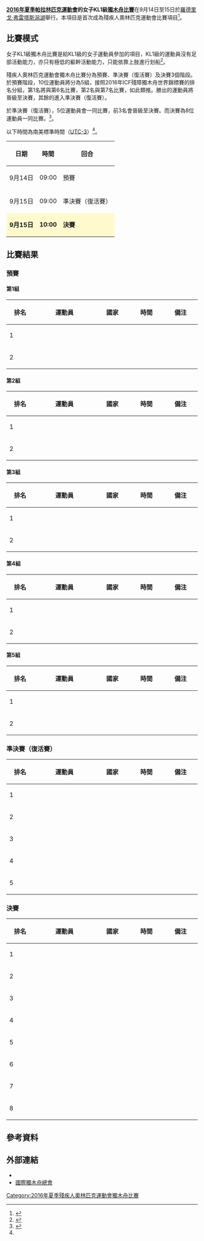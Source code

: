 {{noteTA|G1=Sports}}
{{Infobox Paralympic event
| event       = 女子KL1級獨木舟
| games       = 2016年夏季
| image       = [[File:Paracanoe_pictogram_(Paralympics).svg|120px]]
| caption     = 
| venue       = [[羅德里戈·弗雷塔斯潟湖|羅德里戈·弗雷塔斯潟湖]]
| dates       = 9月14日至15日
| competitors = 10
| nations     = 10
| gold        =  
| goldNPC     =  
| silver      =  
| silverNPC   =  
| bronze      =  
| bronzeNPC   =  
| prev        = 
| next        = [[2020年夏季殘疾人奧林匹克運動會女子KL1級獨木舟比賽|2020]]
}}
{{2016年夏季殘疾人奧林匹克運動會獨木舟比賽}}
'''[[2016年夏季帕拉林匹克運動會|2016年夏季帕拉林匹克運動會]]的女子KL1級[[2016年夏季殘疾人奧林匹克運動會獨木舟比賽|獨木舟比賽]]'''在9月14日至15日於[[羅德里戈·弗雷塔斯潟湖|羅德里戈·弗雷塔斯潟湖]]舉行。本項目是首次成為殘疾人奧林匹克運動會比賽項目<ref name=official>{{cite web|title=Paralympic Canoe Sprint|url=https://www.rio2016.com/en/paralympics/canoe-sprint/|website=Rio 2016 Summer Paralympics|accessdate=2016-08-30|archive-date=2016-08-28|archive-url=https://web.archive.org/web/20160828184847/https://www.rio2016.com/en/paralympics/canoe-sprint|dead-url=no}}</ref>。

== 比賽模式 ==
女子KL1級獨木舟比賽是給KL1級的女子運動員參加的項目，KL1級的運動員沒有足部活動能力，亦只有極低的軀幹活動能力，只能依靠上肢進行划船<ref name=classify>{{Cite web |url=https://www.paralympic.org/sites/default/files/document/150915170806821_2015_09_15%2BExplanatory%2Bguide%2BClassification_summer%2BFINAL%2B_5.pdf |title=Explanatory guide to Paralympic classification |accessdate=2016-08-31 |archive-date=2016-08-27 |archive-url=https://web.archive.org/web/20160827205502/https://www.paralympic.org/sites/default/files/document/150915170806821_2015_09_15%2BExplanatory%2Bguide%2BClassification_summer%2BFINAL%2B_5.pdf |dead-url=no }}</ref>。

殘疾人奧林匹克運動會獨木舟比賽分為預賽、準決賽（復活賽）及決賽3個階段。於預賽階段，10位運動員將分為5組，接照2016年ICF殘障獨木舟世界錦標賽的排名分組，第1名將與第6名比賽，第2名與第7名比賽，如此類推。勝出的運動員將晉級至決賽，其餘的進入準決賽（復活賽）。

於準決賽（復活賽），5位運動員會一同比賽，前3名會晉級至決賽。而決賽為8位運動員一同比賽。<ref name=explanation>{{Cite web |url=http://www.paralimpicos.es/publicacion/ficheros/Paralympic%20Explanatory%20Guide%20_%20Canoe.pdf |title=Canoe Explanatory Guide |accessdate=2016-08-31 |archive-date=2016-09-13 |archive-url=https://web.archive.org/web/20160913085301/http://www.paralimpicos.es/publicacion/ficheros/Paralympic%20Explanatory%20Guide%20_%20Canoe.pdf |dead-url=yes }}</ref>。

以下時間為南美標準時間（[[UTC-3|UTC-3]]）<ref name=explanation/>。
{| class="wikitable" style="text-align:center" width=400px
! 日期
! 時間
! 回合
|-
| 9月14日 || 09:00 || 預賽
|-
| 9月15日 || 09:00 || 準決賽（復活賽）
|-
|style=background:lemonchiffon| '''9月15日''' ||style=background:lemonchiffon| '''10:00''' || style=background:lemonchiffon| '''決賽''' 
|}

== 比賽結果 ==
=== 預賽 ===
==== 第1組 ====
{| class="wikitable" style="text-align:center; width:800px;"
|-
!width="60"| 排名
!width="160"| 運動員
!width="80"| 國家
!width="80"| 時間
!width="80"| 備注
|-
| 1 ||align=left|  ||align=left|  ||  || 
|-
| 2 ||align=left|  ||align=left|  ||  || 
|}
==== 第2組 ====
{| class="wikitable" style="text-align:center; width:800px;"
|-
!width="60"| 排名
!width="160"| 運動員
!width="80"| 國家
!width="80"| 時間
!width="80"| 備注
|-
| 1 ||align=left|  ||align=left|  ||  || 
|-
| 2 ||align=left|  ||align=left|  ||  || 
|}
==== 第3組 ====
{| class="wikitable" style="text-align:center; width:800px;"
|-
!width="60"| 排名
!width="160"| 運動員
!width="80"| 國家
!width="80"| 時間
!width="80"| 備注
|-
| 1 ||align=left|  ||align=left|  ||  || 
|-
| 2 ||align=left|  ||align=left|  ||  || 
|}
==== 第4組 ====
{| class="wikitable" style="text-align:center; width:800px;"
|-
!width="60"| 排名
!width="160"| 運動員
!width="80"| 國家
!width="80"| 時間
!width="80"| 備注
|-
| 1 ||align=left|  ||align=left|  ||  || 
|-
| 2 ||align=left|  ||align=left|  ||  || 
|}
==== 第5組 ====
{| class="wikitable" style="text-align:center; width:800px;"
|-
!width="60"| 排名
!width="160"| 運動員
!width="80"| 國家
!width="80"| 時間
!width="80"| 備注
|-
| 1 ||align=left|  ||align=left|  ||  || 
|-
| 2 ||align=left|  ||align=left|  ||  || 
|}
=== 準決賽（復活賽） ===
{| class="wikitable" style="text-align:center; width:800px;"
|-
!width="60"| 排名
!width="160"| 運動員
!width="80"| 國家
!width="80"| 時間
!width="80"| 備注
|-
| 1 ||align=left|  ||align=left|  ||  || 
|-
| 2 ||align=left|  ||align=left|  ||  || 
|-
| 3 ||align=left|  ||align=left|  ||  || 
|-
| 4 ||align=left|  ||align=left|  ||  || 
|-
| 5 ||align=left|  ||align=left|  ||  || 
|}
=== 決賽 ===
{| class="wikitable" style="text-align:center; width:800px;"
|-
!width="60"| 排名
!width="160"| 運動員
!width="80"| 國家
!width="80"| 時間
!width="80"| 備注
|-
| 1 ||align=left|  ||align=left|  ||  || 
|-
| 2 ||align=left|  ||align=left|  ||  || 
|-
| 3 ||align=left|  ||align=left|  ||  || 
|-
| 4 ||align=left|  ||align=left|  ||  || 
|-
| 5 ||align=left|  ||align=left|  ||  || 
|-
| 6 ||align=left|  ||align=left|  ||  || 
|-
| 7 ||align=left|  ||align=left|  ||  || 
|-
| 8 ||align=left|  ||align=left|  ||  || 
|}

== 參考資料 ==
{{reflist}}

== 外部連結 ==
* {{Official|https://www.rio2016.com/en/paralympics/canoe-sprint}}{{pt}}{{en}}{{es}}{{fr}}
* [http://www.canoeicf.com/ 國際獨木舟總會]{{Wayback|url=http://www.canoeicf.com/ |date=20100215014924 }}{{en}}

[[Category:2016年夏季殘疾人奧林匹克運動會獨木舟比賽|Category:2016年夏季殘疾人奧林匹克運動會獨木舟比賽]]